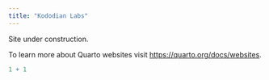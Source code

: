 ```yaml
---
title: "Kododian Labs"
---
```


Site under construction.

To learn more about Quarto websites visit <https://quarto.org/docs/websites>.

```r
1 + 1
```
